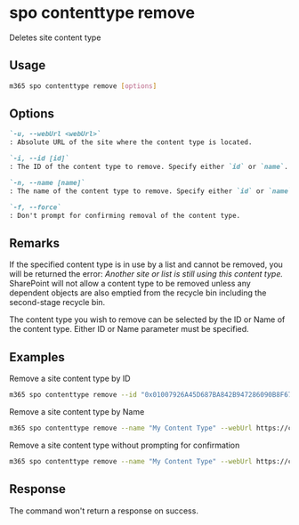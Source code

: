 
# spo contenttype remove

Deletes site content type

## Usage

```sh
m365 spo contenttype remove [options]
```

## Options

```md definition-list
`-u, --webUrl <webUrl>`
: Absolute URL of the site where the content type is located.

`-i, --id [id]`
: The ID of the content type to remove. Specify either `id` or `name`.

`-n, --name [name]`
: The name of the content type to remove. Specify either `id` or `name`.

`-f, --force`
: Don't prompt for confirming removal of the content type.
```

<Global />

## Remarks

If the specified content type is in use by a list and cannot be removed, you will be returned the error: _Another site or list is still using this content type._ SharePoint will not allow a content type to be removed unless any dependent objects are also emptied from the recycle bin including the second-stage recycle bin.

The content type you wish to remove can be selected by the ID or Name of the content type. Either ID or Name parameter must be specified.

## Examples

Remove a site content type by ID

```sh
m365 spo contenttype remove --id "0x01007926A45D687BA842B947286090B8F67D" --webUrl https://contoso.sharepoint.com
```

Remove a site content type by Name

```sh
m365 spo contenttype remove --name "My Content Type" --webUrl https://contoso.sharepoint.com --force
```

Remove a site content type without prompting for confirmation

```sh
m365 spo contenttype remove --name "My Content Type" --webUrl https://contoso.sharepoint.com --force
```

## Response

The command won't return a response on success.
